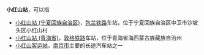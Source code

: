 '''小红山站'''，可以指

*[[小红山站_(宁夏回族自治区)|小红山站 (宁夏回族自治区)]]，[[包兰铁路|包兰铁路]]车站，位于宁夏回族自治区中卫市沙坡头区小红山村
*[[小红山站_(青海省)|小红山站 (青海省)]]，[[敦格铁路|敦格铁路]]车站，位于青海省海西蒙古族藏族自治州
*[[小红山客运站|小红山客运站]]，[[南京市|南京市]]主要的长途汽车站之一

{{disambig|cat=四字车站名消歧义}}